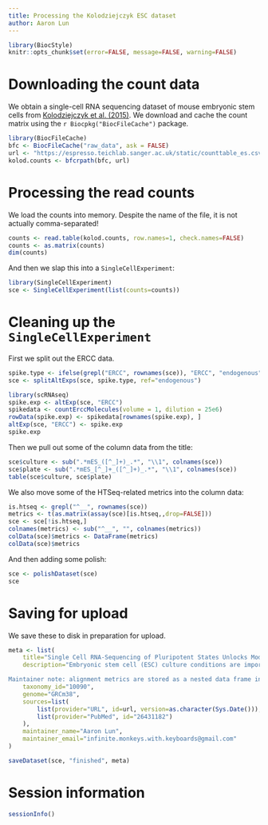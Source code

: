 ```yaml
---
title: Processing the Kolodziejczyk ESC dataset
author: Aaron Lun
---
```


```r
library(BiocStyle)
knitr::opts_chunk$set(error=FALSE, message=FALSE, warning=FALSE)
```

# Downloading the count data

We obtain a single-cell RNA sequencing dataset of mouse embryonic stem cells from [Kolodziejczyk et al. (2015)](https://doi.org/10.1016/j.stem.2015.09.011).
We download and cache the count matrix using the `r Biocpkg("BiocFileCache")` package.

```r
library(BiocFileCache)
bfc <- BiocFileCache("raw_data", ask = FALSE)
url <- "https://espresso.teichlab.sanger.ac.uk/static/counttable_es.csv"
kolod.counts <- bfcrpath(bfc, url)
```

# Processing the read counts

We load the counts into memory.
Despite the name of the file, it is not actually comma-separated!

```r
counts <- read.table(kolod.counts, row.names=1, check.names=FALSE)
counts <- as.matrix(counts)
dim(counts)
```

And then we slap this into a `SingleCellExperiment`:

```r
library(SingleCellExperiment)
sce <- SingleCellExperiment(list(counts=counts))
```

# Cleaning up the `SingleCellExperiment`

First we split out the ERCC data.

```r
spike.type <- ifelse(grepl("ERCC", rownames(sce)), "ERCC", "endogenous")
sce <- splitAltExps(sce, spike.type, ref="endogenous")

library(scRNAseq)
spike.exp <- altExp(sce, "ERCC")
spikedata <- countErccMolecules(volume = 1, dilution = 25e6)
rowData(spike.exp) <- spikedata[rownames(spike.exp), ]
altExp(sce, "ERCC") <- spike.exp
spike.exp
```

Then we pull out some of the column data from the title:

```r
sce$culture <- sub(".*mES_([^_]+)_.*", "\\1", colnames(sce))
sce$plate <- sub(".*mES_[^_]+_([^_]+)_.*", "\\1", colnames(sce))
table(sce$culture, sce$plate)
```

We also move some of the HTSeq-related metrics into the column data:

```r
is.htseq <- grepl("^__", rownames(sce))
metrics <- t(as.matrix(assay(sce)[is.htseq,,drop=FALSE]))
sce <- sce[!is.htseq,]
colnames(metrics) <- sub("^__", "", colnames(metrics))
colData(sce)$metrics <- DataFrame(metrics)
colData(sce)$metrics
```

And then adding some polish:

```r
sce <- polishDataset(sce)
sce
```

# Saving for upload 

We save these to disk in preparation for upload.

```r
meta <- list(
    title="Single Cell RNA-Sequencing of Pluripotent States Unlocks Modular Transcriptional Variation",
    description="Embryonic stem cell (ESC) culture conditions are important for maintaining long-term self-renewal, and they influence cellular pluripotency state. Here, we report single cell RNA-sequencing of mESCs cultured in three different conditions: serum, 2i, and the alternative ground state a2i. We find that the cellular transcriptomes of cells grown in these conditions are distinct, with 2i being the most similar to blastocyst cells and including a subpopulation resembling the two-cell embryo state. Overall levels of intercellular gene expression heterogeneity are comparable across the three conditions. However, this masks variable expression of pluripotency genes in serum cells and homogeneous expression in 2i and a2i cells. Additionally, genes related to the cell cycle are more variably expressed in the 2i and a2i conditions. Mining of our dataset for correlations in gene expression allowed us to identify additional components of the pluripotency network, including Ptma and Zfp640, illustrating its value as a resource for future discovery.

Maintainer note: alignment metrics are stored as a nested data frame in the column data. Molecule counts for ERCC spike-ins are computed based on a volume of 1 nL per cell at a dilution of 1:25000000.",
    taxonomy_id="10090",
    genome="GRCm38",
    sources=list(
        list(provider="URL", id=url, version=as.character(Sys.Date())),
        list(provider="PubMed", id="26431182")
    ),
    maintainer_name="Aaron Lun",
    maintainer_email="infinite.monkeys.with.keyboards@gmail.com"
)

saveDataset(sce, "finished", meta)
```

# Session information {-}

```r
sessionInfo()
```
